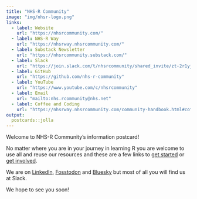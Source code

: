 ```yaml
---
title: "NHS-R Community"
image: "img/nhsr-logo.png"
links:
  - label: Website
    url: "https://nhsrcommunity.com/"
  - label: NHS-R Way
    url: "https://nhsrway.nhsrcommunity.com/"
  - label: Substack Newsletter
    url: "https://nhsrcommunity.substack.com/"
  - label: Slack
    url: "https://join.slack.com/t/nhsrcommunity/shared_invite/zt-2r1yjgkio-steh_TwjVUJXdMDhKl~kjA"
  - label: GitHub
    url: "https://github.com/nhs-r-community"
  - label: YouTube
    url: "https://www.youtube.com/c/nhsrcommunity"
  - label: Email
    url: "mailto:nhs.rcommunity@nhs.net"
  - label: Coffee and Coding
    url: "https://nhsrway.nhsrcommunity.com/community-handbook.html#coffee-and-coding"
output:
  postcards::jolla
---
```

 
Welcome to NHS-R Community's information postcard!

No matter where you are in your journey in learning R you are welcome to use all and reuse our resources and these are a few links to [get started](https://nhsrcommunity.com/getting-started.html) or [get involved](https://nhsrcommunity.com/get-involved.html). 

We are on [LinkedIn](https://www.linkedin.com/in/nhs-r-community-2555a6282/), [Fosstodon](https://fosstodon.org/@NHSrCommunity) and [Bluesky](https://bsky.app/profile/nhsrcommunity.bsky.social) but most of all you will find us at Slack.

We hope to see you soon!